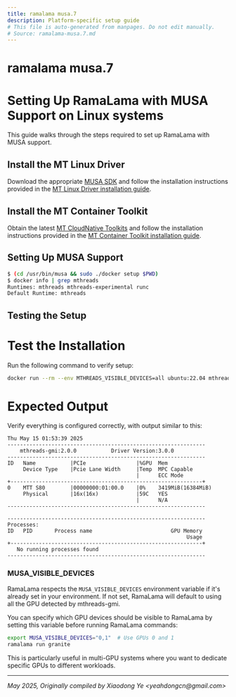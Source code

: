 ```yaml
---
title: ramalama musa.7
description: Platform-specific setup guide
# This file is auto-generated from manpages. Do not edit manually.
# Source: ramalama-musa.7.md
---
```


# ramalama musa.7

# Setting Up RamaLama with MUSA Support on Linux systems

This guide walks through the steps required to set up RamaLama with MUSA support.

## Install the MT Linux Driver

Download the appropriate [MUSA SDK](https://developer.mthreads.com/sdk/download/musa) and follow the installation instructions provided in the [MT Linux Driver installation guide](https://docs.mthreads.com/musa-sdk/musa-sdk-doc-online/install_guide#2%E9%A9%B1%E5%8A%A8%E5%AE%89%E8%A3%85).

## Install the MT Container Toolkit

Obtain the latest [MT CloudNative Toolkits](https://developer.mthreads.com/sdk/download/CloudNative) and follow the installation instructions provided in the [MT Container Toolkit installation guide](https://docs.mthreads.com/cloud-native/cloud-native-doc-online/install_guide/#%E6%91%A9%E5%B0%94%E7%BA%BF%E7%A8%8B%E5%AE%B9%E5%99%A8%E8%BF%90%E8%A1%8C%E6%97%B6%E5%A5%97%E4%BB%B6).

## Setting Up MUSA Support

   ```bash
$ (cd /usr/bin/musa && sudo ./docker setup $PWD)
   $ docker info | grep mthreads
   Runtimes: mthreads mthreads-experimental runc
   Default Runtime: mthreads
```

## Testing the Setup

# **Test the Installation**

   Run the following command to verify setup:

   ```bash
docker run --rm --env MTHREADS_VISIBLE_DEVICES=all ubuntu:22.04 mthreads-gmi
```

# **Expected Output**

   Verify everything is configured correctly, with output similar to this:

   ```text
Thu May 15 01:53:39 2025
   ---------------------------------------------------------------
       mthreads-gmi:2.0.0           Driver Version:3.0.0
   ---------------------------------------------------------------
   ID   Name           |PCIe                |%GPU  Mem
        Device Type    |Pcie Lane Width     |Temp  MPC Capable
                                            |      ECC Mode
   +-------------------------------------------------------------+
   0    MTT S80        |00000000:01:00.0    |0%    3419MiB(16384MiB)
        Physical       |16x(16x)            |59C   YES
                                            |      N/A
   ---------------------------------------------------------------

   ---------------------------------------------------------------
   Processes:
   ID   PID       Process name                         GPU Memory
                                                            Usage
   +-------------------------------------------------------------+
      No running processes found
   ---------------------------------------------------------------
```

### MUSA_VISIBLE_DEVICES

RamaLama respects the `MUSA_VISIBLE_DEVICES` environment variable if it's already set in your environment. If not set, RamaLama will default to using all the GPU detected by mthreads-gmi.

You can specify which GPU devices should be visible to RamaLama by setting this variable before running RamaLama commands:

```bash
export MUSA_VISIBLE_DEVICES="0,1"  # Use GPUs 0 and 1
ramalama run granite
```

This is particularly useful in multi-GPU systems where you want to dedicate specific GPUs to different workloads.

---

*May 2025, Originally compiled by Xiaodong Ye &lt;yeahdongcn&#64;gmail.com&gt;*